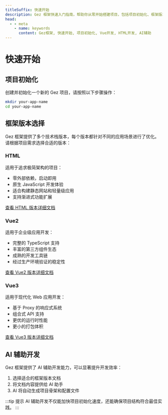 ```yaml
---
titleSuffix: 快速开始
description: Gez 框架快速入门指南，帮助你从零开始搭建项目，包括项目初始化、框架版本选择以及 AI 辅助开发等内容。
head:
  - - meta
    - name: keywords
      content: Gez框架, 快速开始, 项目初始化, Vue开发, HTML开发, AI辅助
---
```


# 快速开始

## 项目初始化

创建并初始化一个新的 Gez 项目，请按照以下步骤操作：

```bash
mkdir your-app-name
cd your-app-name
```

## 框架版本选择

Gez 框架提供了多个技术栈版本，每个版本都针对不同的应用场景进行了优化。请根据项目需求选择合适的版本：

### HTML

适用于追求极简架构的项目：

- 零外部依赖，启动即用
- 原生 JavaScript 开发体验
- 适合构建静态网站和轻量级应用
- 支持渐进式功能扩展

[查看 HTML 版本详细文档](../frameworks/html.md)

### Vue2

适用于企业级应用开发：

- 完整的 TypeScript 支持
- 丰富的第三方组件生态
- 成熟的开发工具链
- 经过生产环境验证的稳定性

[查看 Vue2 版本详细文档](../frameworks/vue2.md)

### Vue3

适用于现代化 Web 应用开发：

- 基于 Proxy 的响应式系统
- 组合式 API 支持
- 更优的运行时性能
- 更小的打包体积

[查看 Vue3 版本详细文档](../frameworks/vue3.md)

## AI 辅助开发

Gez 框架提供了 AI 辅助开发能力，可以显著提升开发效率：

1. 选择适合的框架版本文档
2. 将文档内容提供给 AI 助手
3. AI 将自动生成项目骨架和配置文件

:::tip 提示
AI 辅助开发不仅能加快项目初始化速度，还能确保项目结构符合最佳实践。
:::
